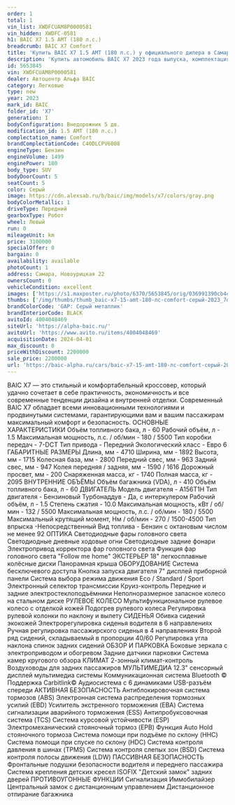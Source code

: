 ```yaml
---
order: 1
total: 1
vin_list: XWDFCUAM8P0000581
vin_hidden: XWDFC-0581
h1: BAIC X7 1.5 AMT (180 л.с.)
breadcrumb: BAIC X7 Comfort
title: 'Купить BAIC X7 1.5 AMT (180 л.с.) у официального дилера в Самаре'
description: 'Купить автомобиль BAIC X7 2023 года выпуска, комплектация Comfort, цвет - Серый, двигатель - 1.5 AMT (180 л.с.) у официального дилера в г. Самара. Стоимость данного автомобиля BAIC X7 – 2200000'
id: 5653845
vin: XWDFCUAM8P0000581
dealer: Автоцентр Альфа BAIC
category: Легковые
type: new
year: 2023
mark_id: BAIC
folder_id: 'X7'
generation: I
bodyConfiguration: Внедорожник 5 дв.
modification_id: 1.5 AMT (180 л.с.)
complectation_name: Comfort
brandComplectationCode: C40DLCPV6008
engineType: Бензин
engineVolume: 1499
enginePower: 180
body_type: SUV
bodyDoorCount: 5
seatCount: 5
color: Серый
image: https://cdn.alexsab.ru/b/baic/img/models/x7/colors/gray.png
bodyColorMetallic: 1
driveType: Передний
gearboxType: Робот
wheel: Левый
run: 0
mileageUnit: km
price: 3100000
specialOffer: 0
bargain: 0
availability: available
photoCount: 1
address: Самара, Новоурицкая 22
ownersCount: 0
vehicleCondition: excellent
images: ['https://s1.maxposter.ru/photo/6370/5653845/orig/036991390cb4c5bea326a95276d7db28.jpg?sid=86', 'https://s1.maxposter.ru/photo/6370/5653845/orig/ed5174b0609c51ef992d1cb3280e0d1f.jpg?sid=86', 'https://s1.maxposter.ru/photo/6370/5653845/orig/fe9f0cfdad37bc279102f8be8e1c3a16.jpg?sid=86', 'https://s1.maxposter.ru/photo/6370/5653845/orig/0849778090b6333fb9d9cb1a9de48f91.jpg?sid=86', 'https://s1.maxposter.ru/photo/6370/5653845/orig/14a9b48b8848b8e998104f1faa31856d.jpg?sid=86', 'https://s1.maxposter.ru/photo/6370/5653845/orig/77753bab96e0d2183f8c94198a44e971.jpg?sid=86', 'https://s1.maxposter.ru/photo/6370/5653845/orig/17c751e6ae09b35b14d4daefd4eafaf6.jpg?sid=86', 'https://s1.maxposter.ru/photo/6370/5653845/orig/7ad40da7e2ca46d3d52499d71f895183.jpg?sid=86', 'https://s1.maxposter.ru/photo/6370/5653845/orig/877d311f532765c4617246a2f8b97508.jpg?sid=86', 'https://s1.maxposter.ru/photo/6370/5653845/orig/5fcf90cea1862361f1dbec334f66ff64.jpg?sid=86', 'https://s1.maxposter.ru/photo/6370/5653845/orig/a8eec178d8b3f343f1e68cb76dac290d.jpg?sid=86', 'https://s1.maxposter.ru/photo/6370/5653845/orig/45b5f6f0a1e6d894626046d0f6eab639.jpg?sid=86', 'https://s1.maxposter.ru/photo/6370/5653845/orig/73611f57a1d467aadaa5a631a7a6376c.jpg?sid=86', 'https://s1.maxposter.ru/photo/6370/5653845/orig/61ea4edc8f42ddb9d32799c6209c5d20.jpg?sid=86', 'https://s1.maxposter.ru/photo/6370/5653845/orig/7d57c82b6f24c8df609584df694257e9.jpg?sid=86', 'https://s1.maxposter.ru/photo/6370/5653845/orig/1e62518562568372e1d8d4c1802fe1fe.jpg?sid=86', 'https://s1.maxposter.ru/photo/6370/5653845/orig/db76121d406d01a34272d7e0b6e12e2f.jpg?sid=86', 'https://s1.maxposter.ru/photo/6370/5653845/orig/8ac3625f76f864d9b74fe5f61df6d868.jpg?sid=86', 'https://s1.maxposter.ru/photo/6370/5653845/orig/e0dbd390e3c022989610d87a352a652b.jpg?sid=86', 'https://s1.maxposter.ru/photo/6370/5653845/orig/3ac426f67a6d883a7254ae960c352c9c.jpg?sid=86']
thumbs: ['/img/thumbs/thumb_baic-x7-15-amt-180-лс-comfort-серый-2023_7db28_0.webp', '/img/thumbs/thumb_baic-x7-15-amt-180-лс-comfort-серый-2023_e0d1f_1.webp', '/img/thumbs/thumb_baic-x7-15-amt-180-лс-comfort-серый-2023_c3a16_2.webp', '/img/thumbs/thumb_baic-x7-15-amt-180-лс-comfort-серый-2023_48f91_3.webp', '/img/thumbs/thumb_baic-x7-15-amt-180-лс-comfort-серый-2023_1856d_4.webp']
brandColorCode: 'GAP: Серый металлик'
brandInteriorCode: BLACK
avitoId: 4004048469
siteUrl: 'https://alpha-baic.ru/'
avitoUrl: 'https://www.avito.ru/items/4004048469'
acquisitionDate: 2024-04-01
max_discount: 0
priceWithDiscount: 2200000
sale_price: 2200000
url: 'https://baic-alpha.ru/cars/baic-x7-15-amt-180-лс-comfort-серый-2023/'
---
```

BAIC X7  — это стильный и комфортабельный кроссовер, который удачно сочетает в себе практичность, экономичность и все современные тенденции дизайна и внутренней отделки.
Современный BAIC X7 обладает всеми инновационными технологиями и продвинутыми системами, гарантирующими вам и вашим пассажирам максимальный комфорт и безопасность.
ОСНОВНЫЕ ХАРАКТЕРИСТИКИ
Объём топливного бака, л - 60
Рабочий объём, л - 1.5
Максимальная мощность, л.с. / об/мин - 180 / 5500
Тип коробки передач - 7-DCT
Тип привода - Передний
Экологический класс - Евро 6
ГАБАРИТНЫЕ РАЗМЕРЫ
Длина, мм - 4710
Ширина, мм - 1892
Высота, мм - 1715
Колесная база, мм - 2800
Передний свес, мм - 963
Задний свес, мм - 947
Колея передняя / задняя, мм - 1590 / 1616
Дорожный просвет, мм - 200
Снаряженная масса, кг - 1740
Полная масса, кг - 2095
ВНУТРЕННИЕ ОБЪЁМЫ
Объём багажника (VDA), л - 410
Объём топливного бака, л - 60
ДВИГАТЕЛЬ
Модель двигателя  - A156T1H
Тип двигателя - Бензиновый
Турбонаддув  - Да, с интеркулером
Рабочий объём, л - 1.5
Степень сжатия - 10.0
Максимальная мощность, кВт / об/мин - 132 / 5500
Максимальная мощность, л.с. / об/мин - 180 / 5500
Максимальный крутящий момент, Нм / об/мин - 270 / 1500-4500
Тип впрыска  -Непосредственный
Вид топлива - Бензин с октановым числом не менее 92
ОПТИКА
Светодиодные фары головного света
Светодиодные дневные ходовые огни
Светодиодные задние фонари
Электропривод корректора фар головного света
Функция фар головного света "Follow me home"
ЭКСТЕРЬЕР
18" легкосплавные колёсные диски
Панорамная крыша
ОБОРУДОВАНИЕ
Система бесключевого доступа
Кнопка запуска двигателя
7" дисплей приборной панели
Система выбора режима движения Eco / Standard / Sport
Электронный селектор трансмиссии
Круиз-контроль
Передние и задние электростеклоподъёмники
Неполноразмерное запасное колесо на стальном диске
РУЛЕВОЕ КОЛЕСО
Мультифункциональное рулевое колесо с отделкой кожей
Подогрев рулевого колеса
Регулировка рулевой колонки по наклону и вылету
СИДЕНЬЯ
Обивка сидений экокожей
Электрорегулировка сиденья водителя в 6 направлениях
Ручная регулировка пассажирского сиденья в 4 направлениях
Второй ряд сидений, складываемый в пропорции 40/60
Регулировка угла наклона спинок задних сидений
ОБЗОР И ПАРКОВКА
Боковые зеркала с электроприводом и обогревом
Задние датчики парковки
Система камер кругового обзора
КЛИМАТ
2-зонный климат-контроль
Воздуховоды для задних пассажиров
МУЛЬТИМЕДИА
12.3" сенсорный дисплей мультимедиа системы
Коммуникационная система Bluetooth ©
Поддержка Carbitlink©
Аудиосистема с 6 динамиками
USB-разъём спереди
АКТИВНАЯ БЕЗОПАСНОСТЬ
Антиблокировочная система тормозов (ABS)
Электронная система распределения тормозных усилий (EBD)
Усилитель экстренного торможения (EBA)
Система сигнализации аварийного торможения (ESS)
Антипробуксовочная система (TCS)
Система курсовой устойчивости (ESP)
Электромеханический стояночный тормоз (EPB)
Функция Auto Hold стояночного тормоза
Система помощи при подъёме по склону (HHC)
Система помощи при спуске по склону (HDC)
Система контроля давления в шинах (TPMS)
Система контроля слепых зон (BSD)
Система контроля полосы движения (LDW)
ПАССИВНАЯ БЕЗОПАСНОСТЬ
Фронтальные подушки безопасности водителя и переднего пассажира
Система крепления детских кресел ISOFIX
"Детский замок" задних дверей
ПРОТИВОУГОННЫЕ ФУНКЦИИ
Сигнализация
Иммобилайзер
Центральный замок с дистанционным управлением
Дистанционное отпирание багажника
